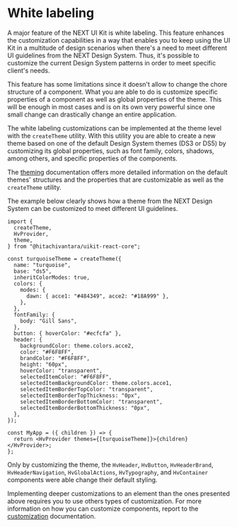 
<Meta title="Guides/Theming/White labeling" />

# White labeling

A major feature of the NEXT UI Kit is white labeling. This feature enhances the customization capabilities in a way that enables you to keep
using the UI Kit in a multitude of design scenarios when there's a need to meet different UI guidelines from the NEXT Design System. Thus, it's possible to
customize the current Design System patterns in order to meet specific client's needs.

This feature has some limitations since it doesn't allow to change the chore structure of a component. What you are able to do is customize
specific properties of a component as well as global properties of the theme. This will be enough in most cases and is on its own very powerful since
one small change can drastically change an entire application.

The white labeling customizations can be implemented at the theme level with the `createTheme` utility. With this utility you are able to create a new theme based on
one of the default Design System themes (DS3 or DS5) by customizing its global properties, such as font family, colors, shadows, among others, and specific properties
of the components.

The [theming](/docs/guides-theming-theming--main#theming) documentation offers more detailed information on the default themes' structures and
the properties that are customizable as well as the `createTheme` utility.

The example below clearly shows how a theme from the NEXT Design System can be customized to meet different UI guidelines.

```tsx
import {
  createTheme,
  HvProvider,
  theme,
} from "@hitachivantara/uikit-react-core";

const turquoiseTheme = createTheme({
  name: "turquoise",
  base: "ds5",
  inheritColorModes: true,
  colors: {
    modes: {
      dawn: { acce1: "#484349", acce2: "#18A999" },
    },
  },
  fontFamily: {
    body: "Gill Sans",
  },
  button: { hoverColor: "#ecfcfa" },
  header: {
    backgroundColor: theme.colors.acce2,
    color: "#F6F8FF",
    brandColor: "#F6F8FF",
    height: "60px",
    hoverColor: "transparent",
    selectedItemColor: "#F6F8FF",
    selectedItemBackgroundColor: theme.colors.acce1,
    selectedItemBorderTopColor: "transparent",
    selectedItemBorderTopThickness: "0px",
    selectedItemBorderBottomColor: "transparent",
    selectedItemBorderBottomThickness: "0px",
  },
});

const MyApp = ({ children }) => {
  return <HvProvider themes={[turquoiseTheme]}>{children}</HvProvider>;
};
```

Only by customizing the theme, the `HvHeader`, `HvButton`, `HvHeaderBrand`, `HvHeaderNavigation`, `HvGlobalActions`, `HvTypography`, and `HvContainer`
components were able change their default styling.

<Canvas>
  <Story name="WhiteLabeling">
    <WhiteLabeling />
  </Story>
</Canvas>

Implementing deeper customizations to an element than the ones presented above requires you to use others types of customization.
For more information on how you can customize components, report to the [customization](/docs/guides-styling-customization--inline-styles#customization) documentation.
